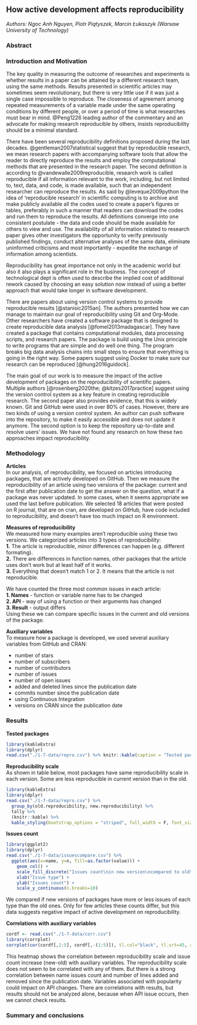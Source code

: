 ## How active development affects reproducibility

*Authors: Ngoc Anh Nguyen, Piotr Piątyszek, Marcin Łukaszyk (Warsaw University of Technology)*

### Abstract


### Introduction and Motivation
The key quality in measuring the outcome of researches and experiments is whether results in a paper can be attained by a different research team, using the same methods. Results presented in scientific articles may sometimes seem revolutionary, but there is very little use if it was just a single case impossible to reproduce.  The closeness of agreement among repeated measurements of a variable made under the same operating conditions by different people, or over a period of time is what researches must bear in mind. @Peng1226 leading author of the commentary and an advocate for making research reproducible by others, insists reproducibility should be a minimal standard.

There have been several reproducibility definitions proposed during the last decades. @gentleman2007statistical suggest that by reproducible research, we mean research papers with accompanying software tools that allow the reader to directly reproduce the results and employ the computational methods that are presented in the research paper. The second definition is according to @vandewalle2009reproducible, research work is called reproducible if all information relevant to the work, including, but not limited to, text, data, and code, is made available, such that an independent researcher can reproduce the results. As said by @leveque2009python the idea of ‘reproducible research’ in scientific computing is to archive and make publicly available all the codes used to create a paper’s figures or tables, preferably in such a manner that readers can download the codes and run them to reproduce the results. All definitions converge into one consistent postulate - the data and code should be made available for others to view and use. The availability of all information related to research paper gives other investigators the opportunity to verify previously published findings, conduct alternative analyses of the same data, eliminate uninformed criticisms and most importantly - expedite the exchange of information among scientists.

Reproducibility has great importance not only in the academic world but also it also plays a significant role in the business. The concept of technological dept is often used to describe the implied cost of additional rework caused by choosing an easy solution now instead of using a better approach that would take longer in software development. 

There are papers about using version control systems to provide reproducible results [@stanisic2015an]. The authors presented how we can manage to maintain our goal of reproducibility using Git and Org-Mode. Other researchers have created a software package that is designed to create reproducible data analysis [@fomel2013madagascar]. They have created a package that contains computational modules, data processing scripts, and research papers. The package is build using the Unix principle to write programs that are simple and do well one thing. The program breaks big data analysis chains into small steps to ensure that everything is going in the right way. Some papers suggest using Docker to make sure our research can be reproduced [@hung2016guidock].

The main goal of our work is to measure the impact of the active development of packages on the reproducibility of scientific papers. Multiple authors [@rosenberg2020the; @kitzes2017practice] suggest using the version control system as a key feature in creating reproducible research. The second paper also provides evidence, that this is widely known. Git and GitHub were used in over 80% of cases. However, there are two kinds of using a version control system. An author can push software into the repository, to make it easily accessible and does not update it anymore. The second option is to keep the repository up-to-date and resolve users' issues. We have not found any research on how these two approaches impact reproducibility.

### Methodology
 
**Articles**  
In our analysis, of reproducibility, we focused on articles introducing packages, that are actively developed on GitHub. Then we measure the reproducibility of an article using two versions of the package: current and the first after publication date to get the answer on the question, what if a package was never updated. In some cases, when it seems appropriate we used the last before publication. We selected 18 articles that were posted on R journal, that are on cran, are developed on GitHub, have code included to reproducibility, and doesn’t have too much impact on R environment.

**Measures of reproducibility**  
We measured how many examples aren’t reproducible using these two versions. We categorized articles into 3 types of reproducibility:  
**1.** The article is reproducible, minor differences can happen (e.g. different formating).  
**2.** There are differences in function names, other packages that the article uses don’t work but at least half of it works.  
**3.** Everything that doesn’t match 1 or 2. It means that the article is not reproducible.  

We have counted the three most common issues in each article:  
**1. Names** - function or variable name has to be changed  
**2. API** - way of using a function or their arguments has changed  
**3. Result** - output differs  
Using these we can compare specific issues in the current and old versions of the package.

**Auxiliary variables**  
To measure how a package is developed, we used several auxiliary variables from GitHub and CRAN:

- number of stars
- number of subscribers 
- number of contributors
- number of issues
- number of open issues
- added and deleted lines since the publication date
- commits number since the publication date
- using Continuous Integration
- versions on CRAN since the publication date

### Results
**Tested packages**  
```r
library(kableExtra)
library(dplyr)
read.csv("./1-7-data/repro.csv") %>% knitr::kable(caption = "Tested packages with measured reproducibility") %>% kable_styling(font_size=10) %>% scroll_box(width = "100%", box_css = "border: 0px;")
```

**Reproducibility scale**  
As shown in table below, most packages have same reproducibility scale in each version. Some are less reproducible in current version than in the old.
```r
library(kableExtra)
library(dplyr)
read.csv("./1-7-data/repro.csv") %>%
  group_by(old.reproducibility, new.reproducibility) %>%
  tally %>%
  (knitr::kable) %>%
  kable_styling(bootstrap_options = "striped", full_width = F, font_size = 11)
```

**Issues count**  

```r
library(ggplot2)
library(dplyr)
read.csv("./1-7-data/issuescompare.csv") %>%
  ggplot(aes(x=name, y=n, fill=as.factor(value))) +
    geom_col() +
    scale_fill_discrete("Issues count\nin new version\ncompared to old\nversion", labels = c("less", "same", "more")) +
    xlab("Issue type") +
    ylab("Issues count") +
    scale_y_continuous(n.breaks=10)
```

We compared if new versions of packages have more or less issues of each type than the old ones. Only for few articles these counts differ, but this data suggests negative impact of active development on reproducibility.

**Correlations with auxiliary variables**  
```r
cordf <- read.csv("./1-7-data/corr.csv")
library(corrplot)
corrplot(cor(cordf[,1:5], cordf[,-(1:5)]), tl.col="black", tl.srt=45, addCoef.col = "black")
```

This heatmap shows the correlation between reproducibility scale and issue count increase (new-old) with auxiliary variables. The reproducibility scale does not seem to be correlated with any of them. But there is a strong correlation between name issues count and number of lines added and removed since the publication date. Variables associated with popularity could impact on API changes. There are correlations with results, but results should not be analyzed alone, because when API issue occurs, then we cannot check results.




### Summary and conclusions 


